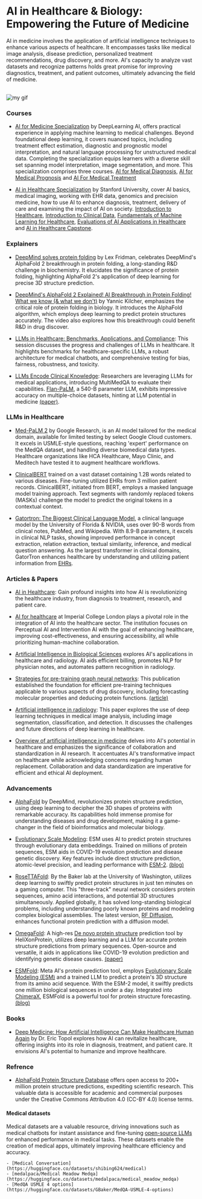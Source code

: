 # AI in Healthcare & Biology: Empowering the Future of Medicine

AI in medicine involves the application of artificial intelligence techniques to enhance various aspects of healthcare. It encompasses tasks like medical image analysis, disease prediction, personalized treatment recommendations, drug discovery, and more. AI's capacity to analyze vast datasets and recognize patterns holds great promise for improving diagnostics, treatment, and patient outcomes, ultimately advancing the field of medicine.

<br />

<Image src={myGif} alt="my gif" />

### Courses

- [AI for Medicine Specialization](https://www.deeplearning.ai/courses/ai-for-medicine-specialization/) by DeepLearning AI, offers practical experience in applying machine learning to medical challenges. Beyond foundational deep learning, it covers nuanced topics, including treatment effect estimation, diagnostic and prognostic model interpretation, and natural language processing for unstructured medical data. Completing the specialization equips learners with a diverse skill set spanning model interpretation, image segmentation, and more. This specialization comprises three courses.
  [AI for Medical Diagnosis](https://www.coursera.org/learn/ai-for-medical-diagnosis?specialization=ai-for-medicine),
  [AI for Medical Prognosis](https://www.coursera.org/learn/ai-for-medical-prognosis?specialization=ai-for-medicine) and
  [AI For Medical Treatment](https://www.coursera.org/learn/ai-for-medical-treatment?specialization=ai-for-medicine)

- [AI in Healthcare Specialization](https://www.coursera.org/specializations/ai-healthcare?) by Stanford University, cover AI basics, medical imaging, working with EHR data, genomics and precision medicine, how to use AI to enhance diagnosis, treatment, delivery of care and examining the impact of AI on society.
  [Introduction to Healthcare](https://www.coursera.org/learn/intro-to-healthcare?specialization=ai-healthcare), [Introduction to Clinical Data](https://www.coursera.org/learn/introduction-clinical-data?specialization=ai-healthcare), [Fundamentals of Machine Learning for Healthcare](https://www.coursera.org/learn/fundamental-machine-learning-healthcare?specialization=ai-healthcare), [Evaluations of AI Applications in Healthcare](https://www.coursera.org/learn/evaluations-ai-applications-healthcare?specialization=ai-healthcare) and [AI in Healthcare Capstone](https://www.coursera.org/learn/ai-in-healthcare-capstone?specialization=ai-healthcare).

### Explainers

- [DeepMind solves protein folding](https://www.youtube.com/watch?v=W7wJDJ56c88&t=834s) by Lex Fridman, celebrates DeepMind's AlphaFold 2 breakthrough in protein folding, a long-standing R&D challenge in biochemistry. It elucidates the significance of protein folding, highlighting AlphaFold 2's application of deep learning for precise 3D structure prediction. 

- [DeepMind's AlphaFold 2 Explained! AI Breakthrough in Protein Folding! What we know (& what we don't)](https://www.youtube.com/watch?v=B9PL__gVxLI&t=1008s) by Yannic Kilcher, emphasizes the critical role of protein folding in biology. It introduces the AlphaFold algorithm, which employs deep learning to predict protein structures accurately. The video also explores how this breakthrough could benefit R&D in drug discover.

- [LLMs in Healthcare: Benchmarks, Applications, and Compliance](https://www.youtube.com/watch?v=NXN-kMWq6aY): This session discusses the progress and challenges of LLMs in healthcare. It highlights benchmarks for healthcare-specific LLMs, a robust architecture for medical chatbots, and comprehensive testing for bias, fairness, robustness, and toxicity.

- [LLMs Encode Clinical Knowledge](https://www.youtube.com/watch?v=saWEFDRuNJc): Researchers are leveraging LLMs for medical applications, introducing MultiMedQA to evaluate their capabilities. [Flan-PaLM](https://huggingface.co/google/flan-t5-xxl), a 540-B parameter LLM, exhibits impressive accuracy on multiple-choice datasets, hinting at LLM potential in medicine [(paper)](https://arxiv.org/abs/2212.13138).

### LLMs in Healthcare

- [Med-PaLM 2](https://sites.research.google/med-palm/) by Google Research, is an AI model tailored for the medical domain, available for limited testing by select Google Cloud customers. It excels in USMLE-style questions, reaching 'expert' performance on the MedQA dataset, and handling diverse biomedical data types. Healthcare organizations like HCA Healthcare, Mayo Clinic, and Meditech have tested it to augment healthcare workflows.

- [ClinicalBERT](https://huggingface.co/medicalai/ClinicalBERT) trained on a vast dataset containing 1.2B words related to various diseases. Fine-tuning utilized EHRs from 3 million patient records. ClinicalBERT, initiated from BERT, employs a masked language model training approach. Text segments with randomly replaced tokens (MASKs) challenge the model to predict the original tokens in a contextual context.

- [Gatortron: The Biggest Clinical Language Model](https://www.nvidia.com/en-us/on-demand/session/gtcspring21-s32030/), a clinical language model by the University of Florida & NVIDIA, uses over 90-B words from clinical notes, PubMed, and Wikipedia. With 8.9-B parameters, it excels in clinical NLP tasks, showing improved performance in concept extraction, relation extraction, textual similarity, inference, and medical question answering. As the largest transformer in clinical domains, GatorTron enhances healthcare by understanding and utilizing patient information from [EHRs](https://en.wikipedia.org/wiki/Electronic_health_record).

### Articles & Papers

- [AI in Healthcare](https://www.ncbi.nlm.nih.gov/pmc/articles/PMC8285156/): Gain profound insights into how AI is revolutionizing the healthcare industry, from diagnosis to treatment, research, and patient care.

- [AI for healthcare](https://www.imperial.ac.uk/stories/healthcare-ai/) at Imperial College London plays a pivotal role in the integration of AI into the healthcare sector. The institution focuses on Perceptual AI and Intervention AI with the goal of enhancing healthcare, improving cost-effectiveness, and ensuring accessibility, all while prioritizing human-machine collaboration.

- [Artificial Intelligence in Biological Sciences](https://www.ncbi.nlm.nih.gov/pmc/articles/PMC9505413/) explores AI's applications in healthcare and radiology. AI aids efficient billing, promotes NLP for physician notes, and automates pattern recognition in radiology.

- [Strategies for pre-training graph neural networks](https://arxiv.org/pdf/1905.12265.pdf): This publication established the foundation for efficient pre-training techniques applicable to various aspects of drug discovery, including forecasting molecular properties and deducing protein functions. [(article)](https://snap.stanford.edu/gnn-pretrain/)

- [Artificial intelligence in radiology](https://www.ncbi.nlm.nih.gov/pmc/articles/PMC6268174/): This paper explores the use of deep learning techniques in medical image analysis, including image segmentation, classification, and detection. It discusses the challenges and future directions of deep learning in healthcare.

- [Overview of artificial intelligence in medicine](https://www.ncbi.nlm.nih.gov/pmc/articles/PMC6691444/) delves into AI's potential in healthcare and emphasizes the significance of collaboration and standardization in AI research. It accentuates AI's transformative impact on healthcare while acknowledging concerns regarding human replacement. Collaboration and data standardization are imperative for efficient and ethical AI deployment.

### Advancements

- [AlphaFold](https://www.deepmind.com/research/highlighted-research/alphafold) by DeepMind, revolutionizes protein structure prediction, using deep learning to decipher the 3D shapes of proteins with remarkable accuracy. Its capabilities hold immense promise for understanding diseases and drug development, making it a game-changer in the field of bioinformatics and molecular biology.

- [Evolutionary Scale Modeling](https://github.com/facebookresearch/esm): ESM uses AI to predict protein structures through evolutionary data embeddings. Trained on millions of protein sequences, ESM aids in COVID-19 evolution prediction and disease genetic discovery. Key features include direct structure prediction, atomic-level precision, and leading performance with [ESM-2](https://huggingface.co/docs/transformers/model_doc/esm). [(blog)](https://ai.meta.com/blog/protein-folding-esmfold-metagenomics/)

- [RoseTTAFold](https://www.science.org/doi/10.1126/science.abj8754): By the Baker lab at the University of Washington, utilizes deep learning to swiftly predict protein structures in just ten minutes on a gaming computer. This "three-track" neural network considers protein sequences, amino acid interactions, and potential 3D structures simultaneously. Applied globally, it has solved long-standing biological problems, including understanding poorly known proteins and modeling complex biological assemblies. The latest version, [RF Diffusion](https://github.com/RosettaCommons/RFdiffusion), enhances functional protein prediction with a diffusion model.

- [OmegaFold](https://github.com/HeliXonProtein/OmegaFold): A high-res [De novo protein structure](https://en.wikipedia.org/wiki/De_novo_protein_structure_prediction#:~:text=In%20computational%20biology%2C%20de%20novo,decades%20while%20still%20remaining%20unsolved.) prediction tool by HeliXonProtein, utilizes deep learning and a LLM for accurate protein structure predictions from primary sequences. Open-source and versatile, it aids in applications like COVID-19 evolution prediction and identifying genetic disease causes. [(paper)](https://www.biorxiv.org/content/10.1101/2022.07.21.500999v1)

- [ESMFold](https://huggingface.co/facebook/esmfold_v1): Meta AI's protein prediction tool, employs [Evolutionary Scale Modeling (ESM)](https://huggingface.co/docs/transformers/model_doc/esm) and a trained LLM to predict a protein's 3D structure from its amino acid sequence. With the ESM-2 model, it swiftly predicts one million biological sequences in under a day. Integrated into [ChimeraX](https://www.cgl.ucsf.edu/chimerax/), ESMFold is a powerful tool for protein structure forecasting. [(blog)](https://ai.meta.com/blog/protein-folding-esmfold-metagenomics/)

### Books

- [Deep Medicine: How Artificial Intelligence Can Make Healthcare Human Again](https://www.goodreads.com/book/show/40915762-deep-medicine?ac=1&from_search=true&qid=02l01eRRvd&rank=1) by Dr. Eric Topol explores how AI can revitalize healthcare, offering insights into its role in diagnosis, treatment, and patient care. It envisions AI's potential to humanize and improve healthcare.

### Refrence

- [AlphaFold Protein Structure Database](https://alphafold.ebi.ac.uk/) offers open access to 200+ million protein structure predictions, expediting scientific research. This valuable data is accessible for academic and commercial purposes under the Creative Commons Attribution 4.0 (CC-BY 4.0) license terms.

#### Medical datasets

Medical datasets are a valuable resource, driving innovations such as medical chatbots for instant assistance and fine-tuning [open-source LLMs]() for enhanced performance in medical tasks. These datasets enable the creation of medical apps, ultimately improving healthcare efficiency and accuracy.

    - [Medical Conversation](https://huggingface.co/datasets/shibing624/medical)
    - [medalpaca/Medical Meadow Medqa](https://huggingface.co/datasets/medalpaca/medical_meadow_medqa)
    - [MedQA USMLE 4 options](https://huggingface.co/datasets/GBaker/MedQA-USMLE-4-options)
